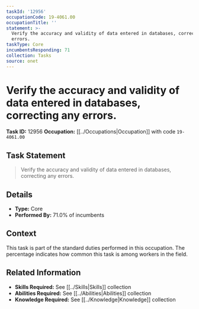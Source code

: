 ```yaml
---
taskId: '12956'
occupationCode: 19-4061.00
occupationTitle: ''
statement: >-
  Verify the accuracy and validity of data entered in databases, correcting any
  errors.
taskType: Core
incumbentsResponding: 71
collection: Tasks
source: onet
---
```

# Verify the accuracy and validity of data entered in databases, correcting any errors.

**Task ID:** 12956
**Occupation:** [[../Occupations|Occupation]] with code `19-4061.00`

## Task Statement

> Verify the accuracy and validity of data entered in databases, correcting any errors.

## Details

- **Type:** Core
- **Performed By:** 71.0% of incumbents

## Context

This task is part of the standard duties performed in this occupation. The percentage indicates how common this task is among workers in the field.

## Related Information

- **Skills Required:** See [[../Skills|Skills]] collection
- **Abilities Required:** See [[../Abilities|Abilities]] collection
- **Knowledge Required:** See [[../Knowledge|Knowledge]] collection
